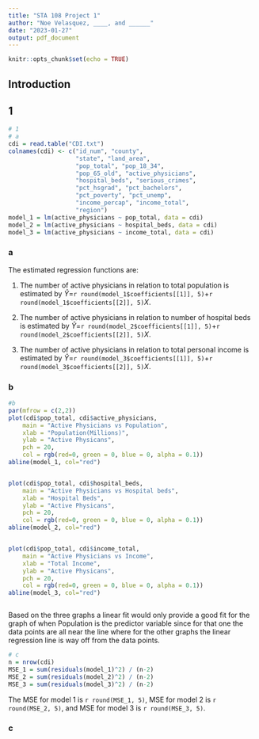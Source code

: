 ```yaml
---
title: "STA 108 Project 1"
author: "Noe Velasquez, ____, and ______"
date: "2023-01-27"
output: pdf_document
---
```


```r
knitr::opts_chunk$set(echo = TRUE)
```
## Introduction



## 1

```r
# 1
# a
cdi = read.table("CDI.txt")
colnames(cdi) <- c("id_num", "county", 
                   "state", "land_area",
                   "pop_total", "pop_18_34", 
                   "pop_65_old", "active_physicians", 
                   "hospital_beds", "serious_crimes",
                   "pct_hsgrad", "pct_bachelors", 
                   "pct_poverty", "pct_unemp", 
                   "income_percap", "income_total",
                   "region")
model_1 = lm(active_physicians ~ pop_total, data = cdi)
model_2 = lm(active_physicians ~ hospital_beds, data = cdi)
model_3 = lm(active_physicians ~ income_total, data = cdi)
```

### a

The estimated regression functions are:

1. The number of active physicians in relation to total population is estimated by $\hat{Y}=$`r round(model_1$coefficients[[1]], 5)`+`r round(model_1$coefficients[[2]], 5)`$X$.

2. The number of active physicians in relation to number of hospital beds is estimated by $\hat{Y}=$`r round(model_2$coefficients[[1]], 5)`+`r round(model_2$coefficients[[2]], 5)`$X$.

3. The number of active physicians in relation to total personal income is estimated by $\hat{Y}=$`r round(model_3$coefficients[[1]], 5)`+`r round(model_3$coefficients[[2]], 5)`$X$.


### b

```r
#b
par(mfrow = c(2,2))
plot(cdi$pop_total, cdi$active_physicians,
    main = "Active Physicians vs Population",
    xlab = "Population(Millions)",
    ylab = "Active Physicans",
    pch = 20,
    col = rgb(red=0, green = 0, blue = 0, alpha = 0.1))
abline(model_1, col="red")


plot(cdi$pop_total, cdi$hospital_beds,
    main = "Active Physicians vs Hospital beds",
    xlab = "Hospital Beds",
    ylab = "Active Physicans",
    pch = 20,
    col = rgb(red=0, green = 0, blue = 0, alpha = 0.1))
abline(model_2, col="red")


plot(cdi$pop_total, cdi$income_total,
    main = "Active Physicians vs Income",
    xlab = "Total Income",
    ylab = "Active Physicans",
    pch = 20,
    col = rgb(red=0, green = 0, blue = 0, alpha = 0.1))
abline(model_3, col="red")



```

Based on the three graphs a linear fit would only provide a good fit for the graph of when Population is the predictor variable since for that one the data points are all near the line where for the other graphs the linear regression line is way off from the data points.


```r
# c
n = nrow(cdi)
MSE_1 = sum(residuals(model_1)^2) / (n-2)
MSE_2 = sum(residuals(model_2)^2) / (n-2)
MSE_3 = sum(residuals(model_3)^2) / (n-2)

```

The MSE for model 1 is `r round(MSE_1, 5)`, MSE for model 2 is `r round(MSE_2, 5)`, and MSE for model 3 is `r round(MSE_3, 5)`.


### c



